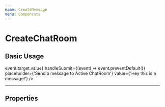 ```yaml
---
name: CreateMessage
menu: Components
---
```



# CreateChatRoom

## Basic Usage
<Playground >
  <CreateMessage
    handleChange={(event) => event.target.value}
    handleSubmit={(event) => event.preventDefault()}
    placeholder={'Send a message to Active ChatRoom'}
    value={'Hey this is a message!'}
  />
</Playground>

---
## Properties

<PropsTable of={CreateMessage} />
